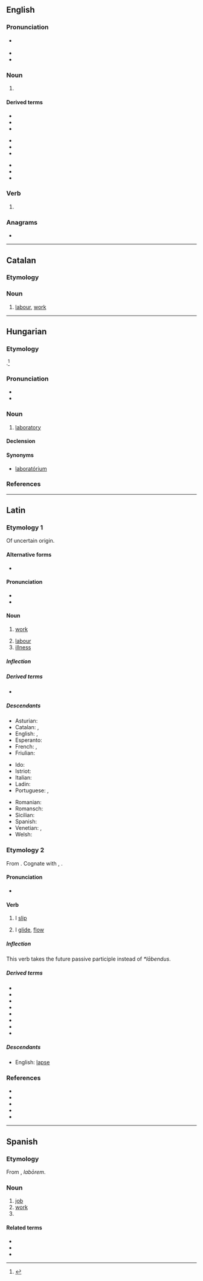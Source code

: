 {{also|Labor}}
==English==
{{wikipedia|dab=labor}}

===Pronunciation===
* {{a|US}} {{IPA|/ˈleɪ.bɚ/|lang=en}}
* {{audio|en-us-labor.ogg|Audio (US)|lang=en}}
* {{rhymes|eɪbə(r)|lang=en}}

===Noun===
{{en-noun|~}}

# {{standard spelling of|from=American spelling|lang=en|labour}}

====Derived terms====
{{rel-top3|Terms derived from ''labor'' (noun)}}
* {{l|en|belabor}}
* {{l|en|big labor}}
* {{l|en|Labor Day}}
{{rel-mid3}}
* {{l|en|laborer}}
* {{l|en|laborious}}
* {{l|en|laborization}}
{{rel-mid3}}
* {{l|en|labor of love}}
* {{l|en|labor pain}}
* {{l|en|manual labor}}
{{rel-bottom}}

===Verb===
{{en-verb}}

# {{standard spelling of|from=American spelling|lang=en|labour}}

===Anagrams===
* {{anagrams|en|Albro|Balor|bolar|boral|lobar}}

----

==Catalan==

===Etymology===
{{bor|ca|la|labor}}

===Noun===
{{ca-noun|m}}

# [[labour]], [[work]]

----

==Hungarian==

===Etymology===
{{bor|hu|de|Labor}}.<ref>{{R:TotfalusiEty 2005}}</ref>

===Pronunciation===
* {{hu-IPA}}
* {{hyphenation|la|bor|lang=hu}}

===Noun===
{{hu-noun|ok}}

# [[laboratory]]

====Declension====
{{hu-infl-nom|laboro|o|-}}{{hu-pos-otok|labor|j|jai}}

====Synonyms====
* [[laboratórium]]

===References===
<references/>

----

==Latin==

===Etymology 1===
Of uncertain origin.

====Alternative forms====
* {{alter|la|labos}}

====Pronunciation====
* {{la-IPA}}
* {{audio|la-cls-labor.ogg|Audio (Classical)|lang=la}}

====Noun====
{{la-noun|labor|labōris|m|third}}

# {{senseid|la|work}}[[work]]
# [[labour]]
# [[illness]]

=====Inflection=====
{{la-decl-3rd|labor}}

=====Derived terms=====
* {{l|la|labōrō}}

=====Descendants=====
{{top3}}
* Asturian: {{l|ast|llabor}}
* Catalan: {{l|ca|llavor}}, {{l|ca|labor}}
* English: {{l|en|labor}}, {{l|en|labour}}
* Esperanto: {{l|eo|laboro}}
* French: {{l|fr|labeur}}, {{l|fr|labour}}
* Friulian: {{l|fur|lavôr}}
{{mid3}}
* Ido: {{l|io|laboro}}
* Istriot: {{l|ist|lavur}}
* Italian: {{l|it|lavoro}}
* Ladin: {{l|lld|lëur}}
* Portuguese: {{l|pt|labor}}, {{l|pt|lavor}}
{{mid3}}
* Romanian: {{l|ro|laboare}}
* Romansch: {{l|rm|lavur}}
* Sicilian: {{l|scn|lavuru}}
* Spanish: {{l|es|labor}}
* Venetian: {{l|vec|łavóro}}, {{l|vec|laóro}}
* Welsh: {{l|cy|llafur}}
{{bottom}}

===Etymology 2===
From {{der|la|ine-pro|*(s)leh₂b-||to hang loosely, be weak}}. Cognate with {{m|la|labō}}, {{cog|en|sleep}}.

====Pronunciation====
* {{la-IPA|lābor}}

====Verb====
{{la-verb|lābor|lābī|lāpsus sum|conj=3|pattern=depon}}

# {{senseid|la|slip}}I [[slip]]
# I [[glide]], [[flow]]

=====Inflection=====
This verb takes the future passive participle {{m|la|lābundus}} instead of ''*lābendus''.
{{la-conj-3rd|type=depon|lāb|lāps}}

=====Derived terms=====
* {{l|la|collābor}}
* {{l|la|elābor}}
* {{l|la|illābor}}
* {{l|la|lābēs}}
* {{l|la|lābundus}}
* {{l|la|lapsō}}
* {{l|la|lāpsus}}
* {{l|la|relābor}}

=====Descendants=====
* English: [[lapse]]

===References===
* {{R:L&S}}
* {{R:Elementary Lewis}}
* {{R:du Cange}}
* {{R:M&A}}
* {{R:NLW}}

----

==Spanish==

===Etymology===
From {{der|es|la|labor}}, ''labōrem''.

===Noun===
{{es-noun|f|es}}

# [[job]]
# [[work]]
# {{l|en|labor}}

====Related terms====
* {{l|es|laboral}}
* {{l|es|laborar}}
* {{l|es|labrar}}